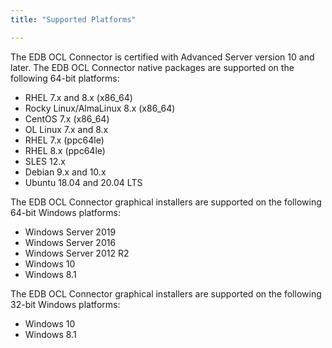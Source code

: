 ```yaml
---
title: "Supported Platforms"

---
```


<div id="supported_platforms" class="registered_link"></div>

The EDB OCL Connector is certified with Advanced Server version 10 and later. The EDB OCL Connector native packages are supported on the following 64-bit platforms:

-   RHEL 7.x and 8.x (x86_64) 
-   Rocky Linux/AlmaLinux 8.x (x86_64)
-   CentOS 7.x (x86_64)  
-   OL Linux 7.x and 8.x
-   RHEL 7.x (ppc64le)
-   RHEL 8.x (ppc64le)
-   SLES 12.x
-   Debian 9.x and 10.x
-   Ubuntu 18.04 and 20.04 LTS

The EDB OCL Connector graphical installers are supported on the following 64-bit Windows platforms:

-   Windows Server 2019
-   Windows Server 2016
-   Windows Server 2012 R2
-   Windows 10
-   Windows 8.1

The EDB OCL Connector graphical installers are supported on the following 32-bit Windows platforms:

-   Windows 10
-   Windows 8.1
